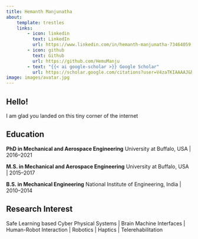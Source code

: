 ```yaml
---
title: Hemanth Manjunatha
about:
    template: trestles
    links:
        - icon: linkedin
          text: LinkedIn
          url: https://www.linkedin.com/in/hemanth-manjunatha-73464059
        - icon: github
          text: Github
          url: https://github.com/HemuManju
        - text: "{{< ai google-scholar >}} Google Scholar"
          url: https://scholar.google.com/citations?user=V4zaTKIAAAAJ&hl=en&oi=ao
image: images/avatar.jpg
---
```


## Hello!
I am glad you landed on this tiny corner of the internet

## Education

**PhD in Mechanical and Aerospace Engineering**
University at Buffalo, USA | 2016–2021

**M.S. in Mechanical and Aerospace Engineering**
University at Buffalo, USA | 2015–2017

**B.S. in Mechanical Engineering**
National Institute of Engineering, India | 2010–2014

## Research Interest
Safe Learning based Cyber Physical Systems | Brain Machine Interfaces | Human-Robot Interaction | Robotics | Haptics | Telerehabilitation